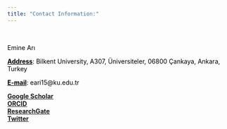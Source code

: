 ```yaml
---
title: "Contact Information:"
---
```


<br>
<p style="color:black">Emine Arı <br></p>

<p style="color:black"><u><b>Address</b></u>: Bilkent University, A307, Üniversiteler, 06800 Çankaya, Ankara, Turkey<br></p>

<p style="color:black"><u><b>E-mail</b></u>: eari15@ku.edu.tr<br></p>

<a href="https://scholar.google.com/citations?view_op=list_works&hl=en&user=n628KrsAAAAJ"><u><b>Google Scholar</b></u></a><br>
<a href="https://orcid.org/0000-0002-6408-0260"><u><b>ORCID</b></u></a><br>
<a href="https://www.researchgate.net/profile/Emine-Ari"><u><b>ResearchGate</b></u></a><br>
<a href="https://twitter.com/emineari_IR"><u><b>Twitter</b></u></a><br>


